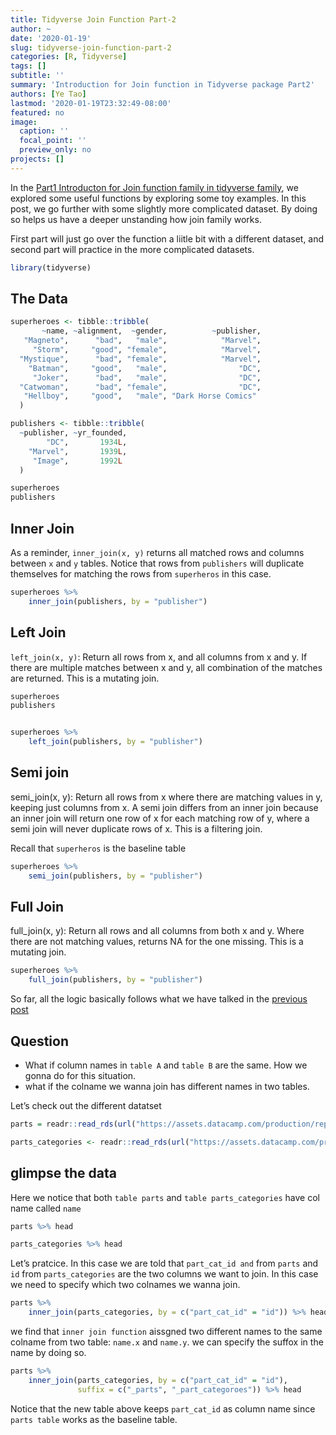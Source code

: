 ```yaml
---
title: Tidyverse Join Function Part-2
author: ~
date: '2020-01-19'
slug: tidyverse-join-function-part-2
categories: [R, Tidyverse]
tags: []
subtitle: ''
summary: 'Introduction for Join function in Tidyverse package Part2'
authors: [Ye Tao]
lastmod: '2020-01-19T23:32:49-08:00'
featured: no
image:
  caption: ''
  focal_point: ''
  preview_only: no
projects: []
---
```




In the [Part1 Introducton for Join function family in tidyverse family](https://yetao7977.netlify.com/post/test/), we explored some useful functions by exploring some toy examples. In this post, we go further with some slightly more complicated dataset. By doing so helps us have a deeper unstanding how join family works.

First part will just go over the function a liitle bit with a different dataset, and second part will practice in the more complicated datasets.

```r
library(tidyverse)
```

## The Data

```r
superheroes <- tibble::tribble(
       ~name, ~alignment,  ~gender,          ~publisher,
   "Magneto",      "bad",   "male",            "Marvel",
     "Storm",     "good", "female",            "Marvel",
  "Mystique",      "bad", "female",            "Marvel",
    "Batman",     "good",   "male",                "DC",
     "Joker",      "bad",   "male",                "DC",
  "Catwoman",      "bad", "female",                "DC",
   "Hellboy",     "good",   "male", "Dark Horse Comics"
  )

publishers <- tibble::tribble(
  ~publisher, ~yr_founded,
        "DC",       1934L,
    "Marvel",       1939L,
     "Image",       1992L
  )

superheroes
publishers
```

## Inner Join
As a reminder, `inner_join(x, y)` returns all matched rows and columns between `x` and `y` tables. Notice that rows from `publishers` will duplicate themselves for matching the rows from `superheros` in this case.

```r
superheroes %>%
    inner_join(publishers, by = "publisher")
```


## Left Join

`left_join(x, y)`: Return all rows from x, and all columns from x and y. If there are multiple matches between x and y, all combination of the matches are returned. This is a mutating join.

```r
superheroes
publishers


superheroes %>%
    left_join(publishers, by = "publisher")
```



## Semi join
semi_join(x, y): Return all rows from x where there are matching values in y, keeping just columns from x. A semi join differs from an inner join because an inner join will return one row of x for each matching row of y, where a semi join will never duplicate rows of x. This is a filtering join.

Recall that `superheros` is the baseline table

```r
superheroes %>%
    semi_join(publishers, by = "publisher")
```


## Full Join
full_join(x, y): Return all rows and all columns from both x and y. Where there are not matching values, returns NA for the one missing. This is a mutating join.

```r
superheroes %>%
    full_join(publishers, by = "publisher")
```


So far, all the logic basically follows what we have talked in the [previous post](https://yetao7977.netlify.com/post/test/)




## Question

- What if column names in `table A` and `table B` are the same. How we gonna do for this situation.
- what if the colname we wanna join has different names in two tables.


Let's check out the different datatset
```r
parts = readr::read_rds(url("https://assets.datacamp.com/production/repositories/5284/datasets/cb649926d41ce73490a9bb710e1501a273061723/parts.rds"))

parts_categories <- readr::read_rds(url("https://assets.datacamp.com/production/repositories/5284/datasets/30fc459770c89e46cce9cce99752ca95fb1d06fe/part_categories.rds"))
```

## glimpse the data

Here we notice that both `table parts` and `table parts_categories` have col name called `name`
```r
parts %>% head

parts_categories %>% head
```

Let's pratcice. In this case we are told that `part_cat_id and` from `parts` and  `id` from `parts_categories` are the two columns we want to join. In this case we need to specify which two colnames we wanna join.

```r
parts %>%
    inner_join(parts_categories, by = c("part_cat_id" = "id")) %>% head # we need double quote in colname
```

we find that `inner join function` aissgned two different names to the same colname from two table: `name.x` and `name.y`. we can specify the suffox in the name by doing so.


```r
parts %>%
    inner_join(parts_categories, by = c("part_cat_id" = "id"),
               suffix = c("_parts", "_part_categoroes")) %>% head
```

Notice that the new table above keeps `part_cat_id` as column name since `parts table` works as the baseline table.
